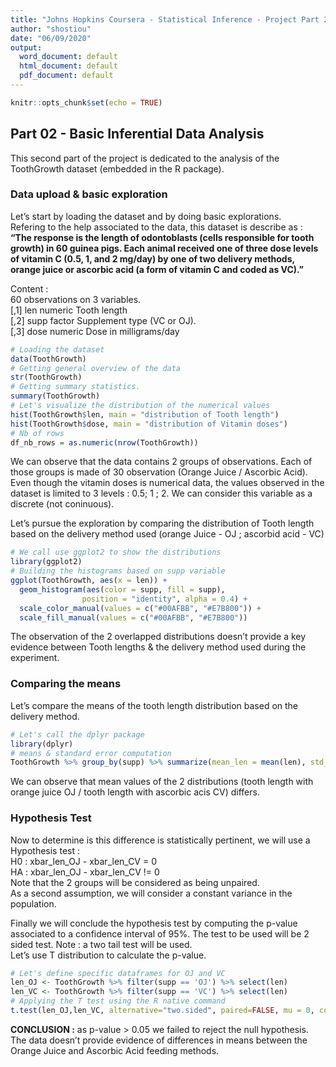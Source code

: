 ```yaml
---
title: "Johns Hopkins Coursera - Statistical Inference - Project Part 2"
author: "shostiou"
date: "06/09/2020"
output:
  word_document: default
  html_document: default
  pdf_document: default
---
```


```r
knitr::opts_chunk$set(echo = TRUE)
```

## Part 02 - Basic Inferential Data Analysis

This second part of the project is dedicated to the analysis of the ToothGrowth dataset (embedded in the R package).  

### Data upload & basic exploration  

Let's start by loading the dataset and by doing basic explorations.  
Refering to the help associated to the data, this dataset is describe as : **"The response is the length of odontoblasts (cells responsible for tooth growth) in 60 guinea pigs. Each animal received one of three dose levels of vitamin C (0.5, 1, and 2 mg/day) by one of two delivery methods, orange juice or ascorbic acid (a form of vitamin C and coded as VC)."**  

Content :   
60 observations on 3 variables.  
[,1]	len	numeric	Tooth length  
[,2]	supp	factor	Supplement type (VC or OJ).  
[,3]	dose	numeric	Dose in milligrams/day  

```r
# Loading the dataset
data(ToothGrowth)  
# Getting general overview of the data  
str(ToothGrowth)  
# Getting summary statistics.
summary(ToothGrowth)  
# Let's visualize the distribution of the numerical values
hist(ToothGrowth$len, main = "distribution of Tooth length")  
hist(ToothGrowth$dose, main = "distribution of Vitamin doses")
# Nb of rows
df_nb_rows = as.numeric(nrow(ToothGrowth))

```
We can observe that the data contains 2 groups of observations. Each of those groups is made of 30 observation (Orange Juice / Ascorbic Acid).  
Even though the vitamin doses is numerical data, the values observed in the dataset is limited to 3 levels : 0.5; 1 ; 2. We can consider this variable as a discrete (not coninuous).  

Let's pursue the exploration by comparing the distribution of Tooth length based on the delivery method used (orange Juice - OJ ; ascorbid acid - VC)  


```r
# We call use ggplot2 to show the distributions  
library(ggplot2)
# Building the histograms based on supp variable  
ggplot(ToothGrowth, aes(x = len)) +
  geom_histogram(aes(color = supp, fill = supp), 
                position = "identity", alpha = 0.4) +
  scale_color_manual(values = c("#00AFBB", "#E7B800")) +
  scale_fill_manual(values = c("#00AFBB", "#E7B800"))

```
The observation of the 2 overlapped distributions doesn't provide a key evidence between Tooth lengths & the delivery method used during the experiment.  


### Comparing the means  

Let's compare the means of the tooth length distribution based on the delivery method.  

```r
# Let's call the dplyr package
library(dplyr)
# means & standard error computation  
ToothGrowth %>% group_by(supp) %>% summarize(mean_len = mean(len), std_len = sd(len))

```

We can observe that mean values of the 2 distributions (tooth length with orange juice OJ / tooth length with ascorbic acis CV) differs.  

### Hypothesis Test  

Now to determine is this difference is statistically pertinent, we will use a Hypothesis test :  
H0 : xbar_len_OJ - xbar_len_CV = 0  
HA : xbar_len_OJ -  xbar_len_CV != 0  
Note that the 2 groups will be considered as being unpaired.  
As a second assumption, we will consider a constant variance in the population.  

Finally we will conclude the hypothesis test by computing the p-value associated to a confidence   interval of 95%. The test to be used will be 2 sided test. Note : a two tail test will be used.  
Let's use T distribution to calculate the p-value.  

```r
# Let's define specific dataframes for OJ and VC
len_OJ <- ToothGrowth %>% filter(supp == 'OJ') %>% select(len)
len_VC <- ToothGrowth %>% filter(supp == 'VC') %>% select(len)
# Applying the T test using the R native command
t.test(len_OJ,len_VC, alternative="two.sided", paired=FALSE, mu = 0, conf.level = 0.95)

```

**CONCLUSION :** as p-value > 0.05 we failed to reject the null hypothesis.   
The data doesn't provide evidence of differences in means between the Orange Juice and Ascorbic Acid feeding methods.  


